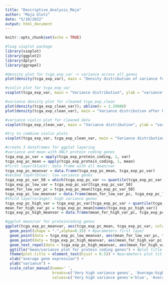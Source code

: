```yaml
---
title: "Descriptive_Analysis_Maja"
author: "Maja Glotz"
date: "5/10/2022"
output: html_document
---
```


```r
knitr::opts_chunk$set(echo = TRUE)
```

```r
#loag vioplot package
library(vioplot)
library(ggplot2)
library(dplyr)
library(ggrepel)
```


```r
#density plot for tcga_exp_var -> variance across all genes
plot(density(tcga_exp_var), main = "Density distribution of variance for all genes", xlab = "variance", ylab = "density"); abline(v= quantile(tcga_exp_var,0.5), col = "blue"); text(13, 0.2, "p50-quantile", col = "blue")

```


```r
#violin plot for tcga_exp_var
vioplot(tcga_exp_var, main = "Variance distribution", ylab = "variance"); abline(h = quantile(tcga_exp_var,0.5), col = "blue", lty = "dashed" ); text(1.42,17, "p50-quantile", col = "blue")
```

```r
#variance density plot for cleaned tcga_exp_clean
plot(density(tcga_exp_clean_var)); abline(v = 2.29988)
plot(density(tcga_exp_clean_var), main = "Variance distribution after high variance filtering", xlab = "variance", ylab = "density")
```

```r
#variance violin plot for cleaned data
vioplot(tcga_exp_clean_var, main = "Variance distribution", ylab = "variance"); abline(h = quantile(tcga_exp_var,0.5), col = "blue", lty = "dashed" ); text(1.42,17, "threshold", col = "blue")
```


```r
#try to combine violin plots
vioplot(tcga_exp_var, tcga_exp_clean_var, main = "Variance distribution", names = c("tcga_exp","tcga_exp_clean"), ylab = "variance"); abline(h = quantile(tcga_exp_var,0.5), col = "blue", lty = "dashed" ); text(1.5,68, "p50-quantile = threshold", col = "blue")
```


```r
#create 3 dataframes for ggplot layering
#variance and mean with ONLY protein coding genes
tcga_exp_pc_var = apply(tcga_exp_protein_coding, 1, var)
tcga_exp_pc_mean = apply(tcga_exp_protein_coding, 1, mean)
#first layer(black): data frame with all mean/var
tcga_exp_pc_meanvar = data.frame(tcga_exp_pc_mean, tcga_exp_pc_var)
#second layer(blue): low variance genes 
tcga_exp_pc_var_50 = which(tcga_exp_pc_var <= quantile(tcga_exp_pc_var,0.5))
tcga_exp_pc_low_var = tcga_exp_pc_var[tcga_exp_pc_var_50]
mean_for_low_var_pc = tcga_exp_pc_mean[tcga_exp_pc_var_50]
tcga_exp_pc_low_meanvar = data.frame(mean_for_low_var_pc, tcga_exp_pc_low_var)
#third layer(orange): high variance genes
tcga_exp_pc_high_var = tcga_exp_pc_var[tcga_exp_pc_var > quantile(tcga_exp_pc_var, 0.99)]
mean_for_high_var_pc = tcga_exp_pc_mean[names(tcga_exp_pc_high_var)]
tcga_exp_pc_high_meanvar = data.frame(mean_for_high_var_pc, tcga_exp_pc_high_var)
```

```r
#ggplot mean/var for proteincoding genes
ggplot(tcga_exp_pc_meanvar, aes(tcga_exp_pc_mean, tcga_exp_pc_var, color = 'Average-high variance genes')) + #first layer black points
  geom_point(shape = ".",alpha=0.35) + #parameters first layer
  geom_point(data = tcga_exp_pc_low_meanvar, aes(mean_for_low_var_pc, tcga_exp_pc_low_var, color = 'Low variance genes'), color = "blue", shape = ".", alpha=0.4)  + #low variance layer
  geom_point(data = tcga_exp_pc_high_meanvar, aes(mean_for_high_var_pc, tcga_exp_pc_high_var, color = 'Very high variance genes'), color = "orange", shape = ".") + #high variance layer
  geom_text_repel(data = tcga_exp_pc_high_meanvar, aes(mean_for_high_var_pc, tcga_exp_pc_high_var), label = row.names(tcga_exp_pc_high_meanvar), size = 2, show.legend = FALSE) + #label outliers without overlapping
  ggtitle("mean/variance plot for protein coding genes") + #plot title
  theme(plot.title = element_text(hjust = 0.5)) + #parameters plot title
  xlab("average gene expression") + 
  ylab("variance") + 
  scale_color_manual(name=' ',
                     breaks=c('Very high variance genes', 'Average-high variance genes', 'Low variance genes'),
                     values=c('Very high variance genes'='blue', 'Average-high variance genes'='black', 'Low variance genes'='orange')) + guides(colour = guide_legend(override.aes = list(size = 5))) #try to get bigger legend points
```



